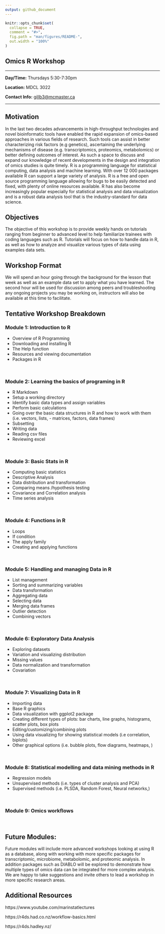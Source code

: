 ```yaml
---
output: github_document
---
```


<!-- README.md is generated from README.Rmd. Please edit that file -->

```r
knitr::opts_chunk$set(
  collapse = TRUE,
  comment = "#>",
  fig.path = "man/figures/README-",
  out.width = "100%"
)
```

## Omics R Workshop

___


**Day/Time:** Thursdays 5:30-7:30pm

**Location:** MDCL 3022

**Contact Info:** [gillb3@mcmaster.ca](gillb3@mcmaster.ca)

___

## Motivation

In the last two decades advancements in high-throughput technologies and novel bioinformatic tools have enabled the rapid expansion of omics-based approaches in various fields of research. Such tools can assist in better characterizing risk factors (e.g genetics), ascertaining the underlying mechanisms of disease (e.g. transcriptomics, proteomics, metabolomics) or better defining outcomes of interest. As such a space to discuss and expand our knowledge of recent developments in the design and integration of omics studies is quite timely.
R is a programming language for statistical computing, data analysis and machine learning. With over 12 000 packages available R can support a large variety of analysis. R is a free and open source programming language allowing for bugs to be easily detected and fixed, with plenty of online resources available. R has also become increasingly popular especially for statistical analysis and data visualization and is a robust data analysis tool that is the industry-standard for data science.


## Objectives

The objective of this workshop is to provide weekly hands on tutorials ranging from beginner to advanced level to help familiarize trainees with coding languages such as R. Tutorials will focus on how to handle data in R, as well as how to analyze and visualize various types of data using examples data sets.


## Workshop Format
We will spend an hour going through the background for the lesson that week as well as an example data set to apply what you have learned. The second hour will be used for discussion among peers and troubleshooting any ongoing projects you may be working on, instructors will also be available at this time to facilitate.


## Tentative Workshop Breakdown

### Module 1: Introduction to R

-   Overview of R Programming
-   Downloading and installing R
-   The Help function 
-   Resources and viewing documentation 
-   Packages in R

\

### Module 2: Learning the basics of programing in R

-   R Markdown
-   Setup a working directory 
-   Identify basic data types and assign variables
-   Perform basic calculations
-   Going over the basic data structures in R and how to work with them (i.e. vectors, lists, -   matrices, factors, data frames)
-   Subsetting 
-   Writing data
-   Reading csv files
-   Reviewing excel

\

### Module 3: Basic Stats in R

-   Computing basic statistics
-   Descriptive Analysis
-   Data distribution and transformation
-   Comparing means /hypothesis testing
-   Covariance and Correlation analysis 
-   Time series analysis

\


### Module 4: Functions in R

-   Loops
-   If condition
-   The apply family
-   Creating and applying functions

\


### Module 5: Handling and managing Data in R

-   List management
-   Sorting and summarizing variables
-   Data transformation
-   Aggregating data 
-   Selecting data
-   Merging data frames 
-   Outlier detection 
-   Combining vectors

\


### Module 6: Exploratory Data Analysis

-   Exploring datasets
-   Variation and visualizing distribution 
-   Missing values
-   Data normalization and transformation
-   Covariation 

\


### Module 7: Visualizing Data in R
-   Importing data
-   Base R graphics
-   Data visualization with ggplot2 package
-   Creating different types of plots: bar charts, line graphs, histograms, scatter plots, box plots
-   Editing/customizing/combining plots
-   Using data visualizing for showing statistical models (i.e correlation, biplots)
-   Other graphical options (i.e. bubble plots, flow diagrams, heatmaps, )

\


### Module 8: Statistical modelling and data mining methods in R

-   Regression models 
-   Unsupervised methods (i.e. types of cluster analysis and PCA)
-   Supervised methods (i.e. PLSDA, Random Forest, Neural networks,)

\

### Module 9: Omics workflows 

\

## Future Modules: 

Future modules will include more advanced workshops looking at using R as a database, along with working with more specific packages for transcriptomic, microbiome, metabolomic, and proteomic analysis. In addition packages such as DIABLO will be explored to demonstrate how multiple types of omics data can be integrated for more complex analysis.  
We are happy to take suggestions and invite others to lead a workshop in more specific research areas.

## Additional Resources

https://www.youtube.com/marinstatlectures

https://r4ds.had.co.nz/workflow-basics.html

https://r4ds.hadley.nz/
